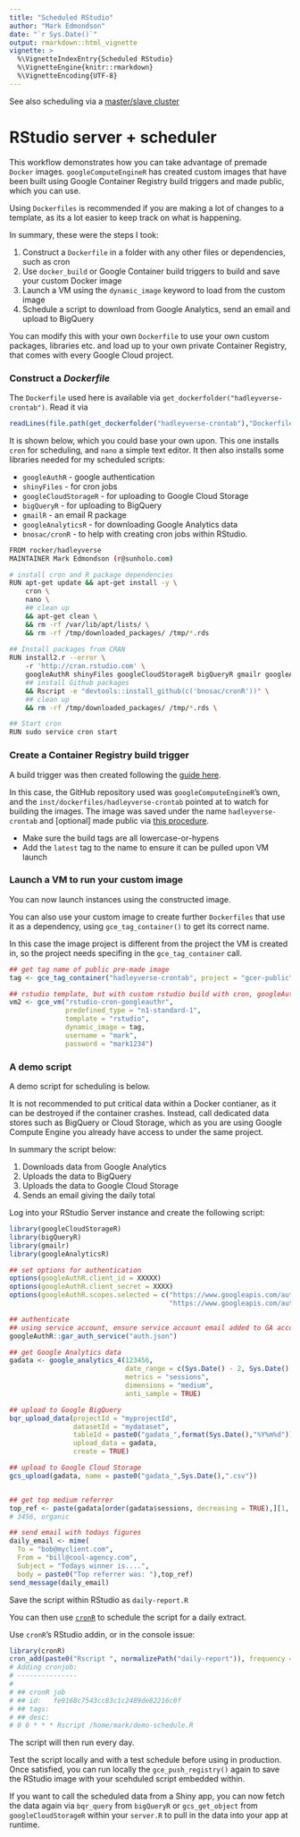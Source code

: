 ```yaml
---
title: "Scheduled RStudio"
author: "Mark Edmondson"
date: "`r Sys.Date()`"
output: rmarkdown::html_vignette
vignette: >
  %\VignetteIndexEntry{Scheduled RStudio}
  %\VignetteEngine{knitr::rmarkdown}
  %\VignetteEncoding{UTF-8}
---
```


See also scheduling via a [master/slave cluster](articles/scheduled-rscripts.html)

# RStudio server + scheduler

This workflow demonstrates how you can take advantage of premade `Docker` images.  `googleComputeEngineR` has created custom images that have been built using Google Container Registry build triggers and made public, which you can use. 

Using `Dockerfiles` is recommended if you are making a lot of changes to a template, as its a lot easier to keep track on what is happening.

In summary, these were the steps I took:

1. Construct a `Dockerfile` in a folder with any other files or dependencies, such as cron
2. Use `docker_build` or Google Container build triggers to build and save your custom Docker image
3. Launch a VM using the `dynamic_image` keyword to load from the custom image
4. Schedule a script to download from Google Analytics, send an email and upload to BigQuery

You can modify this with your own `Dockerfile` to use your own custom packages, libraries etc. and load up to your own private Container Registry, that comes with every Google Cloud project.  

### Construct a *Dockerfile*

The `Dockerfile` used here is available via `get_dockerfolder("hadleyverse-crontab")`.  Read it via

```r
readLines(file.path(get_dockerfolder("hadleyverse-crontab"),"Dockerfile"))
```

It is shown below, which you could base your own upon.  This one installs `cron` for scheduling, and `nano` a simple text editor. It then also installs some libraries needed for my scheduled scripts:

* `googleAuthR` - google authentication
* `shinyFiles` - for cron jobs
* `googleCloudStorageR` - for uploading to Google Cloud Storage
* `bigQueryR` - for uploading to BigQuery
* `gmailR` - an email R package 
* `googleAnalyticsR` - for downloading Google Analytics data
* `bnosac/cronR` - to help with creating cron jobs within RStudio. 


```sh
FROM rocker/hadleyverse
MAINTAINER Mark Edmondson (r@sunholo.com)

# install cron and R package dependencies
RUN apt-get update && apt-get install -y \
    cron \
    nano \
    ## clean up
    && apt-get clean \ 
    && rm -rf /var/lib/apt/lists/ \ 
    && rm -rf /tmp/downloaded_packages/ /tmp/*.rds
    
## Install packages from CRAN
RUN install2.r --error \ 
    -r 'http://cran.rstudio.com' \
    googleAuthR shinyFiles googleCloudStorageR bigQueryR gmailr googleAnalyticsR \
    ## install Github packages
    && Rscript -e "devtools::install_github(c('bnosac/cronR'))" \
    ## clean up
    && rm -rf /tmp/downloaded_packages/ /tmp/*.rds \

## Start cron
RUN sudo service cron start
```

### Create a Container Registry build trigger

A build trigger was then created following the [guide here](https://cloud.google.com/container-builder/docs/concepts/creating-build-triggers).

In this case, the GitHub repository used was `googleComputeEngineR`'s own, and the `inst/dockerfiles/hadleyverse-crontab` pointed at to watch for building the images. The image was saved under the name `hadleyverse-crontab` and [optional] made public via [this procedure](https://cloud.google.com/container-registry/docs/access-control). 

* Make sure the build tags are all lowercase-or-hypens
* Add the `latest` tag to the name to ensure it can be pulled upon VM launch

### Launch a VM to run your custom image

You can now launch instances using the constructed image.  

You can also use your custom image to create further `Dockerfiles` that use it as a dependency, using `gce_tag_container()` to get its correct name. 

In this case the image project is different from the project the VM is created in, so the project needs specifing in the `gce_tag_container` call. 

```r
## get tag name of public pre-made image
tag <- gce_tag_container("hadleyverse-crontab", project = "gcer-public")

## rstudio template, but with custom rstudio build with cron, googleAuthR etc. 
vm2 <- gce_vm("rstudio-cron-googleauthr", 
              predefined_type = "n1-standard-1",
              template = "rstudio", 
              dynamic_image = tag, 
              username = "mark", 
              password = "mark1234")
``` 

### A demo script

A demo script for scheduling is below.  

It is not recommended to put critical data within a Docker contianer, as it can be destroyed if the container crashes.  Instead, call dedicated data stores such as BigQuery or Cloud Storage, which as you are using Google Compute Engine you already have access to under the same project. 

 In summary the script below:
 
 1. Downloads data from Google Analytics
 2. Uploads the data to BigQuery
 3. Uploads the data to Google Cloud Storage
 3. Sends an email giving the daily total
 
Log into your RStudio Server instance and create the following script:

```r
library(googleCloudStorageR)
library(bigQueryR)
library(gmailr)
library(googleAnalyticsR)

## set options for authentication
options(googleAuthR.client_id = XXXXX)
options(googleAuthR.client_secret = XXXX)
options(googleAuthR.scopes.selected = c("https://www.googleapis.com/auth/cloud-platform",
                                        "https://www.googleapis.com/auth/analytics.readonly"))

## authenticate
## using service account, ensure service account email added to GA account, BigQuery user permissions set, etc.
googleAuthR::gar_auth_service("auth.json")

## get Google Analytics data
gadata <- google_analytics_4(123456, 
                             date_range = c(Sys.Date() - 2, Sys.Date() - 1),
                             metrics = "sessions",
                             dimensions = "medium",
                             anti_sample = TRUE)

## upload to Google BigQuery
bqr_upload_data(projectId = "myprojectId", 
                datasetId = "mydataset",
                tableId = paste0("gadata_",format(Sys.Date(),"%Y%m%d")),
                upload_data = gadata,
                create = TRUE)

## upload to Google Cloud Storage
gcs_upload(gadata, name = paste0("gadata_",Sys.Date(),".csv"))


## get top medium referrer
top_ref <- paste(gadata[order(gadata$sessions, decreasing = TRUE),][1, ], collapse = ",")
# 3456, organic

## send email with todays figures
daily_email <- mime(
  To = "bob@myclient.com",
  From = "bill@cool-agency.com",
  Subject = "Todays winner is....",
  body = paste0("Top referrer was: "),top_ref)
send_message(daily_email)
```

Save the script within RStudio as `daily-report.R`

You can then use [`cronR`](https://github.com/bnosac/cronR) to schedule the script for a daily extract.  

Use `cronR`'s RStudio addin, or in the console issue:

```r
library(cronR)
cron_add(paste0("Rscript ", normalizePath("daily-report")), frequency = "daily")
# Adding cronjob:
# ---------------
#
# ## cronR job
# ## id:   fe9168c7543cc83c1c2489de82216c0f
# ## tags: 
# ## desc: 
# 0 0 * * * Rscript /home/mark/demo-schedule.R
```

The script will then run every day.  

Test the script locally and with a test schedule before using in production.  Once satisfied, you can run locally the `gce_push_registry()` again to save the RStudio image with your scehduled script embedded within. 

If you want to call the scheduled data from a Shiny app, you can now fetch the data again via `bqr_query` from `bigQueryR` or `gcs_get_object` from `googleCloudStorageR` within your `server.R` to pull in the data into your app at runtime. 
